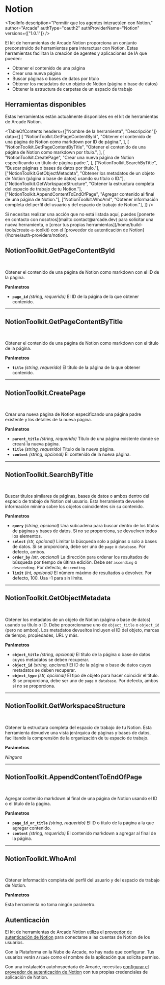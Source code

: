 # Notion


<ToolInfo
  description="Permitir que los agentes interactúen con Notion."
  author="Arcade"
  authType="oauth2"
  authProviderName="Notion"
  versions={["1.0.1"]}
/>

<Badges repo="arcadeai/arcade-notion-toolkit" />

El kit de herramientas de Arcade Notion proporciona un conjunto preconstruido de herramientas para interactuar con Notion. Estas herramientas facilitan la creación de agentes y aplicaciones de IA que pueden:

- Obtener el contenido de una página
- Crear una nueva página
- Buscar páginas o bases de datos por título
- Obtener los metadatos de un objeto de Notion (página o base de datos)
- Obtener la estructura de carpetas de un espacio de trabajo

## Herramientas disponibles

Estas herramientas están actualmente disponibles en el kit de herramientas de Arcade Notion.

<TableOfContents
  headers={["Nombre de la herramienta", "Descripción"]}
  data={[
    [
      "NotionToolkit.GetPageContentById",
      "Obtener el contenido de una página de Notion como markdown por ID de página.",
    ],
    [
      "NotionToolkit.GetPageContentByTitle",
      "Obtener el contenido de una página de Notion como markdown por título.",
    ],
    [
      "NotionToolkit.CreatePage",
      "Crear una nueva página de Notion especificando un título de página padre.",
    ],
    ["NotionToolkit.SearchByTitle", "Buscar páginas o bases de datos por título."],
    ["NotionToolkit.GetObjectMetadata", "Obtener los metadatos de un objeto de Notion (página o base de datos) usando su título o ID."],
    ["NotionToolkit.GetWorkspaceStructure", "Obtener la estructura completa del espacio de trabajo de tu Notion."],
    ["NotionToolkit.AppendContentToEndOfPage", "Agregar contenido al final de una página de Notion."],
    ["NotionToolkit.WhoAmI", "Obtener información completa del perfil del usuario y del espacio de trabajo de Notion."],
  ]}
/>

<Callout>
  Si necesitas realizar una acción que no está listada aquí, puedes [ponerte en contacto
  con nosotros](mailto:contact@arcade.dev) para solicitar una nueva herramienta, o [crear tus propias
  herramientas](/home/build-tools/create-a-toolkit) con el [proveedor de autenticación de Notion](/home/auth-providers/notion).
</Callout>

## NotionToolkit.GetPageContentById

<br />
<TabbedCodeBlock
  tabs={[
    {
      label: "Llamar a la herramienta con autorización del usuario",
      content: {
        Python: [
          "/examples/integrations/toolkits/notion/get_page_content_by_id_example_call_tool.py",
        ],
        JavaScript: [
          "/examples/integrations/toolkits/notion/get_page_content_by_id_example_call_tool.js",
        ],
      },
    },
  ]}
/>

Obtener el contenido de una página de Notion como markdown con el ID de la página.

**Parámetros**

- **`page_id`** _(string, requerido)_ El ID de la página de la que obtener contenido.

---

## NotionToolkit.GetPageContentByTitle

<br />
<TabbedCodeBlock
  tabs={[
    {
      label: "Llamar a la herramienta con autorización del usuario",
      content: {
        Python: [
          "/examples/integrations/toolkits/notion/get_page_content_by_title_example_call_tool.py",
        ],
        JavaScript: [
          "/examples/integrations/toolkits/notion/get_page_content_by_title_example_call_tool.js",
        ],
      },
    },
  ]}
/>

Obtener el contenido de una página de Notion como markdown con el título de la página.

**Parámetros**

- **`title`** _(string, requerido)_ El título de la página de la que obtener contenido.

---

## NotionToolkit.CreatePage

<br />
<TabbedCodeBlock
  tabs={[
    {
      label: "Llamar a la herramienta con autorización del usuario",
      content: {
        Python: [
          "/examples/integrations/toolkits/notion/create_page_example_call_tool.py",
        ],
        JavaScript: [
          "/examples/integrations/toolkits/notion/create_page_example_call_tool.js",
        ],
      },
    },
  ]}
/>

Crear una nueva página de Notion especificando una página padre existente y los detalles de la nueva página.

**Parámetros**

- **`parent_title`** _(string, requerido)_ Título de una página existente donde se creará la nueva página.
- **`title`** _(string, requerido)_ Título de la nueva página.
- **`content`** _(string, opcional)_ El contenido de la nueva página.

---

## NotionToolkit.SearchByTitle

<br />
<TabbedCodeBlock
  tabs={[
    {
      label: "Llamar a la herramienta con autorización del usuario",
      content: {
        Python: [
          "/examples/integrations/toolkits/notion/search_by_title_example_call_tool.py",
        ],
        JavaScript: [
          "/examples/integrations/toolkits/notion/search_by_title_example_call_tool.js",
        ],
      },
    },
  ]}
/>

Buscar títulos similares de páginas, bases de datos o ambos dentro del espacio de trabajo de Notion del usuario. Esta herramienta devuelve información mínima sobre los objetos coincidentes sin su contenido.

**Parámetros**

- **`query`** _(string, opcional)_
  Una subcadena para buscar dentro de los títulos de páginas y bases de datos. Si no se proporciona, se devuelven todos los elementos.
- **`select`** _(str, opcional)_
  Limitar la búsqueda solo a páginas o solo a bases de datos. Si se proporciona, debe ser uno de `page` o `database`. Por defecto, ambos.
- **`order_by`** _(str, opcional)_
  La dirección para ordenar los resultados de búsqueda por tiempo de última edición. Debe ser `ascending` o `descending`. Por defecto, `descending`.
- **`limit`** _(int, opcional)_
  El número máximo de resultados a devolver. Por defecto, 100. Usa -1 para sin límite.

---

## NotionToolkit.GetObjectMetadata

<br />
<TabbedCodeBlock
  tabs={[
    {
      label: "Llamar a la herramienta con autorización del usuario",
      content: {
        Python: [
          "/examples/integrations/toolkits/notion/get_object_metadata_example_call_tool.py",
        ],
        JavaScript: [
          "/examples/integrations/toolkits/notion/get_object_metadata_example_call_tool.js",
        ],
      },
    },
  ]}
/>

Obtener los metadatos de un objeto de Notion (página o base de datos) usando su título o ID. Debe proporcionarse uno de `object_title` o `object_id` (pero no ambos). Los metadatos devueltos incluyen el ID del objeto, marcas de tiempo, propiedades, URL y más.

**Parámetros**

- **`object_title`** _(string, opcional)_
  El título de la página o base de datos cuyos metadatos se deben recuperar.
- **`object_id`** _(string, opcional)_
  El ID de la página o base de datos cuyos metadatos se deben recuperar.
- **`object_type`** _(str, opcional)_
  El tipo de objeto para hacer coincidir el título. Si se proporciona, debe ser uno de `page` o `database`. Por defecto, ambos si no se proporciona.

---

## NotionToolkit.GetWorkspaceStructure

<br />
<TabbedCodeBlock
  tabs={[
    {
      label: "Llamar a la herramienta con autorización del usuario",
      content: {
        Python: [
          "/examples/integrations/toolkits/notion/get_workspace_structure_example_call_tool.py",
        ],
        JavaScript: [
          "/examples/integrations/toolkits/notion/get_workspace_structure_example_call_tool.js",
        ],
      },
    },
  ]}
/>

Obtener la estructura completa del espacio de trabajo de tu Notion. Esta herramienta devuelve una vista jerárquica de páginas y bases de datos, facilitando la comprensión de la organización de tu espacio de trabajo.

**Parámetros**

_Ninguno_

---

## NotionToolkit.AppendContentToEndOfPage

<br />
<TabbedCodeBlock
  tabs={[
    {
      label: "Llamar a la herramienta con autorización del usuario",
      content: {
        Python: [
          "/examples/integrations/toolkits/notion/append_content_to_end_of_page.py",
        ],
        JavaScript: [
          "/examples/integrations/toolkits/notion/append_content_to_end_of_page.js",
        ],
      },
    },
  ]}
/>

Agregar contenido markdown al final de una página de Notion usando el ID o el título de la página.

**Parámetros**

- **`page_id_or_title`** _(string, requerido)_ El ID o título de la página a la que agregar contenido.
- **`content`** _(string, requerido)_ El contenido markdown a agregar al final de la página.

---

## NotionToolkit.WhoAmI

<br />
<TabbedCodeBlock
  tabs={[
    {
      label: "Llamar a la herramienta directamente",
      content: {
        Python: ["/examples/integrations/toolkits/notion/who_am_i_example_call_tool.py"],
        JavaScript: ["/examples/integrations/toolkits/notion/who_am_i_example_call_tool.js"],
      },
    },
  ]}
/>

Obtener información completa del perfil del usuario y del espacio de trabajo de Notion.

**Parámetros**

Esta herramienta no toma ningún parámetro.

## Autenticación

El kit de herramientas de Arcade Notion utiliza el [proveedor de autenticación de Notion](/home/auth-providers/notion) para conectarse a las cuentas de Notion de los usuarios.

Con la Plataforma en la Nube de Arcade, no hay nada que configurar. Tus usuarios verán `Arcade` como el nombre de la aplicación que solicita permiso.

Con una instalación autohospedada de Arcade, necesitas [configurar el proveedor de autenticación de Notion](/home/auth-providers/notion#configuring-notion-auth) con tus propias credenciales de aplicación de Notion.

<ToolFooter pipPackageName="arcade_notion_toolkit" />